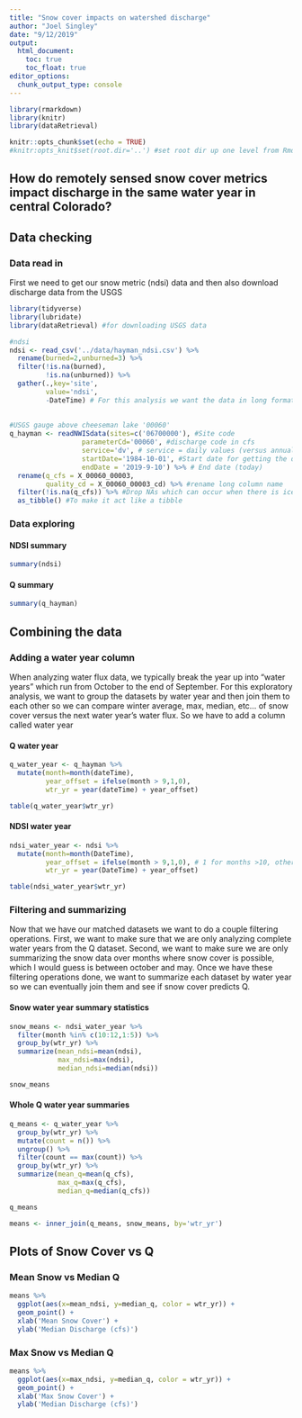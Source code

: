 ```yaml
---
title: "Snow cover impacts on watershed discharge"
author: "Joel Singley"
date: "9/12/2019"
output: 
  html_document:
    toc: true
    toc_float: true
editor_options: 
  chunk_output_type: console
---
```


```r
library(rmarkdown)
library(knitr)
library(dataRetrieval)

knitr::opts_chunk$set(echo = TRUE)
#knitr:opts_knit$set(root.dir='..') #set root dir up one level from Rmd location, to go two up '../..' - MAYBE not necessary on Mac?
```

## How do remotely sensed snow cover metrics impact discharge in the same water year in central Colorado?

## Data checking

### Data read in
First we need to get our snow metric (ndsi) data and then also download discharge data from the USGS

```r
library(tidyverse) 
library(lubridate)
library(dataRetrieval) #for downloading USGS data

#ndsi 
ndsi <- read_csv('../data/hayman_ndsi.csv') %>%
  rename(burned=2,unburned=3) %>%
  filter(!is.na(burned),
         !is.na(unburned)) %>%
  gather(.,key='site',
         value='ndsi',
         -DateTime) # For this analysis we want the data in long format
  
  
#USGS gauge above cheeseman lake '00060'
q_hayman <- readNWISdata(sites=c('06700000'), #Site code 
                  parameterCd='00060', #discharge code in cfs
                  service='dv', # service = daily values (versus annual)
                  startDate='1984-10-01', #Start date for getting the data
                  endDate = '2019-9-10') %>% # End date (today) 
  rename(q_cfs = X_00060_00003,
         quality_cd = X_00060_00003_cd) %>% #rename long column name
  filter(!is.na(q_cfs)) %>% #Drop NAs which can occur when there is ice or sensor breaks
  as_tibble() #To make it act like a tibble

```


### Data exploring
#### NDSI summary

```r
summary(ndsi)

```

#### Q summary
```r
summary(q_hayman)

```

## Combining the data

### Adding a water year column

When analyzing water flux data, we typically break the year up into “water years” which run from October to the end of September. For this exploratory analysis, we want to group the datasets by water year and then join them to each other so we can compare winter average, max, median, etc… of snow cover versus the next water year’s water flux. So we have to add a column called water year

#### Q water year

```r
q_water_year <- q_hayman %>%
  mutate(month=month(dateTime),
         year_offset = ifelse(month > 9,1,0),
         wtr_yr = year(dateTime) + year_offset)

table(q_water_year$wtr_yr)
```

#### NDSI water year

```r
ndsi_water_year <- ndsi %>%
  mutate(month=month(DateTime),
         year_offset = ifelse(month > 9,1,0), # 1 for months >10, otherwise 0
         wtr_yr = year(DateTime) + year_offset)

table(ndsi_water_year$wtr_yr)
```

### Filtering and summarizing

Now that we have our matched datasets we want to do a couple filtering operations. First, we want to make sure that we are only analyzing complete water years from the Q dataset. Second, we want to make sure we are only summarizing the snow data over months where snow cover is possible, which I would guess is between october and may. Once we have these filtering operations done, we want to summarize each dataset by water year so we can eventually join them and see if snow cover predicts Q.

#### Snow water year summary statistics

```r
snow_means <- ndsi_water_year %>%
  filter(month %in% c(10:12,1:5)) %>%
  group_by(wtr_yr) %>%
  summarize(mean_ndsi=mean(ndsi),
            max_ndsi=max(ndsi),
            median_ndsi=median(ndsi))

snow_means
```

#### Whole Q water year summaries

```r
q_means <- q_water_year %>%
  group_by(wtr_yr) %>%
  mutate(count = n()) %>%
  ungroup() %>%
  filter(count == max(count)) %>%
  group_by(wtr_yr) %>%
  summarize(mean_q=mean(q_cfs),
            max_q=max(q_cfs),
            median_q=median(q_cfs))

q_means

means <- inner_join(q_means, snow_means, by='wtr_yr')
```

## Plots of Snow Cover vs Q

### Mean Snow vs Median Q
```r
means %>%
  ggplot(aes(x=mean_ndsi, y=median_q, color = wtr_yr)) +
  geom_point() +
  xlab('Mean Snow Cover') +
  ylab('Median Discharge (cfs)')
```

### Max Snow vs Median Q
```r
means %>%
  ggplot(aes(x=max_ndsi, y=median_q, color = wtr_yr)) +
  geom_point() +
  xlab('Max Snow Cover') +
  ylab('Median Discharge (cfs)')
```
